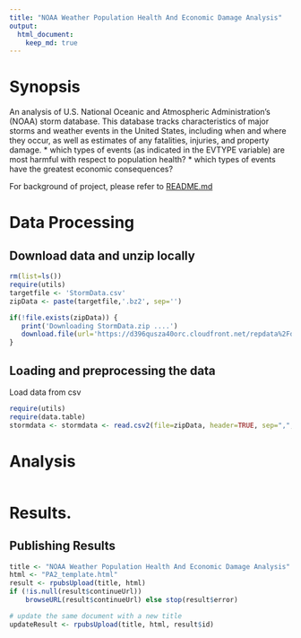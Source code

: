 ```yaml
---
title: "NOAA Weather Population Health And Economic Damage Analysis"
output: 
  html_document:
    keep_md: true
---
```


# Synopsis
An analysis of 
U.S. National Oceanic and Atmospheric Administration's (NOAA) storm database. This database tracks characteristics of major storms and weather events in the United States, including when and where they occur, as well as estimates of any fatalities, injuries, and property damage.
* which types of events (as indicated in the EVTYPE variable) are most harmful with respect to population health?
* which types of events have the greatest economic consequences?

For background of project, please refer to [README.md](https://github.com/linearregression/RepData_PeerAssessment2/blob/master/README.md)

# Data Processing
## Download data and unzip locally
```r
rm(list=ls())
require(utils)
targetfile <- 'StormData.csv'
zipData <- paste(targetfile,'.bz2', sep='')

if(!file.exists(zipData)) {
   print('Downloading StormData.zip ....')   
   download.file(url='https://d396qusza40orc.cloudfront.net/repdata%2Fdata%2FStormData.csv.bz2', destfile=zipData, method='curl')
}

```
## Loading and preprocessing the data
Load data from csv
```r
require(utils)
require(data.table)
stormdata <- stormdata <- read.csv2(file=zipData, header=TRUE, sep=",", stringsAsFactor=FALSE,  strip.white = TRUE, skipNul = TRUE, nrows=100)

```
# Analysis
``` r


```
# Results.


## Publishing Results
``` r
title <- "NOAA Weather Population Health And Economic Damage Analysis"
html <- "PA2_template.html"
result <- rpubsUpload(title, html)
if (!is.null(result$continueUrl)) 
    browseURL(result$continueUrl) else stop(result$error)

# update the same document with a new title
updateResult <- rpubsUpload(title, html, result$id)

```

